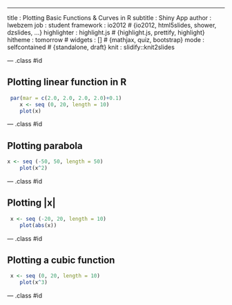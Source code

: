 ---
title       : Plotting Basic Functions & Curves in R
subtitle    : Shiny App
author      : lwebzem
job         : student
framework   : io2012        # {io2012, html5slides, shower, dzslides, ...}
highlighter : highlight.js  # {highlight.js, prettify, highlight}
hitheme     : tomorrow      # 
widgets     : []            # {mathjax, quiz, bootstrap}
mode        : selfcontained # {standalone, draft}
knit        : slidify::knit2slides

--- .class #id 

## Plotting linear function in R

```r
 par(mar = c(2.0, 2.0, 2.0, 2.0)+0.1)
    x <- seq (0, 20, length = 10)
    plot(x)
```

--- .class #id 

## Plotting parabola

```r
x <- seq (-50, 50, length = 50)
    plot(x^2)
```

--- .class #id 

## Plotting |x|


```r
 x <- seq (-20, 20, length = 10)
    plot(abs(x))
```

--- .class #id 

## Plotting a cubic function
```r
 x <- seq (0, 20, length = 10)
    plot(x^3)

```

--- .class #id 






